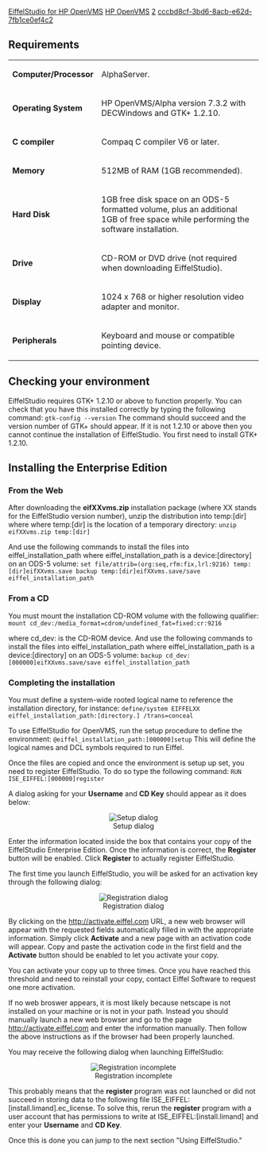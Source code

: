 [[Property:title|EiffelStudio for HP OpenVMS]]
[[Property:link_title|HP OpenVMS]]
[[Property:weight|2]]
[[Property:uuid|cccbd8cf-3bd6-8acb-e62d-7fb1ce0ef4c2]]
==Requirements==

{| 
|- 
| '''Computer/Processor'''
| AlphaServer.
|- 
| '''Operating System'''
| HP OpenVMS/Alpha version 7.3.2 with DECWindows and GTK+ 1.2.10.
|- 
| '''C compiler'''
| Compaq C compiler V6 or later.
|- 
| '''Memory'''
| 512MB of RAM (1GB recommended).
|- 
| '''Hard Disk'''
| 1GB free disk space on an ODS-5 formatted volume, plus an additional 1GB of free space while performing the software installation.
|- 
| '''Drive'''
| CD-ROM or DVD drive (not required when downloading EiffelStudio).
|- 
| '''Display'''
| 1024 x 768 or higher resolution video adapter and monitor.
|- 
| '''Peripherals'''
| Keyboard and mouse or compatible pointing device.
|}


==Checking your environment==

EiffelStudio requires GTK+ 1.2.10 or above to function properly. You can check that you have this installed correctly by typing the following command:
<code>gtk-config --version</code>
The command should succeed and the version number of GTK+ should appear. If it is not 1.2.10 or above then you cannot continue the installation of EiffelStudio. You first need to install GTK+ 1.2.10.

==Installing the Enterprise Edition==

===From the Web===

After downloading the '''eifXXvms.zip''' installation package (where XX stands for the EiffelStudio version number), unzip the distribution into temp:[dir] where where temp:[dir] is the location of a temporary directory:
<code>unzip eifXXvms.zip temp:[dir]</code>

And use the following commands to install the files into eiffel_installation_path where eiffel_installation_path is a device:[directory] on an ODS-5 volume:
<code>set file/attrib=(org:seq,rfm:fix,lrl:9216) temp:[dir]eifXXvms.save
backup temp:[dir]eifXXvms.save/save eiffel_installation_path</code>

===From a CD===

You must mount the installation CD-ROM volume with the following qualifier:
<code>mount cd_dev:/media_format=cdrom/undefined_fat=fixed:cr:9216</code>

where cd_dev: is the CD-ROM device. And use the following commands to install the files into eiffel_installation_path where eiffel_installation_path is a device:[directory] on an ODS-5 volume:
<code>backup cd_dev:[000000]eifXXvms.save/save eiffel_installation_path</code>

===Completing the installation===

You must define a system-wide rooted logical name to reference the installation directory, for instance:
<code>define/system EIFFELXX eiffel_installation_path:[directory.] /trans=conceal</code>

To use EiffelStudio for OpenVMS, run the setup procedure to define the environment: 
<code>@eiffel_installation_path:[000000]setup</code>
This will define the logical names and DCL symbols required to run Eiffel.

Once the files are copied and once the environment is setup up set, you need to register EiffelStudio. To do so type the following command:
<code>RUN ISE_EIFFEL:[000000]register</code>

A dialog asking for your '''Username''' and '''CD Key''' should appear as it does below:

<center> [[Image:56--unix-setup|Setup dialog]] </center>

Enter the information located inside the box that contains your copy of the EiffelStudio Enterprise Edition. Once the information is correct, the '''Register''' button will be enabled. Click '''Register''' to actually register EiffelStudio.

The first time you launch EiffelStudio, you will be asked for an activation key through the following dialog:

<center> [[Image:56--unix-registration|Registration dialog]] </center>

By clicking on the [http://activate.eiffel.com http://activate.eiffel.com]  URL, a new web browser will appear with the requested fields automatically filled in with the appropriate information. Simply click '''Activate''' and a new page with an activation code will appear. Copy and paste the activation code in the first field and the '''Activate''' button should be enabled to let you activate your copy.

You can activate your copy up to three times. Once you have reached this threshold and need to reinstall your copy, contact Eiffel Software to request one more activation.

If no web broswer appears, it is most likely because netscape is not installed on your machine or is not in your path. Instead you should manually launch a new web browser and go to the page [http://activate.eiffel.com http://activate.eiffel.com]  and enter the information manually. Then follow the above instructions as if the browser had been properly launched.

You may receive the following dialog when launching EiffelStudio:

<center> [[Image:56--unix-registration-error|Registration incomplete]] </center>

This probably means that the '''register''' program was not launched or did not succeed in storing data to the following file ISE_EIFFEL:[install.limand].ec_license. To solve this, rerun the '''register''' program with a user account that has permissions to write at ISE_EIFFEL:[install.limand] and enter your '''Username''' and '''CD Key'''.

Once this is done you can jump to the next section "Using EiffelStudio."




